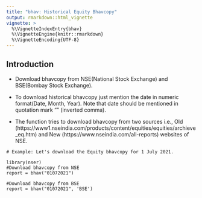 ---
title: "bhav: Historical Equity Bhavcopy"
output: rmarkdown::html_vignette
vignette: >
  %\VignetteIndexEntry{bhav}
  %\VignetteEngine{knitr::rmarkdown}
  %\VignetteEncoding{UTF-8}
---

## Introduction 

* Download bhavcopy from NSE(National Stock Exchange) and BSE(Bombay Stock Exchange). 

* To download historical bhavcopy just mention the date in numeric format(Date, Month, Year). Note that date should be mentioned 
in quotation mark "" (inverted comma). 

* The function tries to download bhavcopy from two sources i.e., Old (https://www1.nseindia.com/products/content/equities/equities/archieve_eq.htm) and New (https://www.nseindia.com/all-reports) websites of NSE. 

``` 
# Example: Let's download the Equity bhavcopy for 1 July 2021. 

library(nser)
#Download bhavcopy from NSE
report = bhav("01072021")

#Download bhavcopy from BSE
report = bhav("01072021", 'BSE')


```
